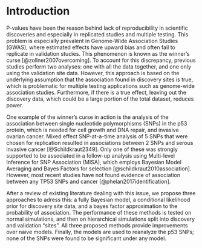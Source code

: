 # Introduction

P-values have been the reason behind lack of reproducibility in scientific discoveries and especially in replicated studies and multiple testing. This problem is especially prevalent in Genome-Wide Association Studies (GWAS), where estimated effects have upward bias and often fail to replicate in validation studies. This phenomenon is known as the winner’s curse  [@zollner2007overcoming]. To account for this discrepancy, previous studies perform two analyses: one with all the data together, and one only using the validation site data. However, this approach is based on the underlying assumption that the association found in discovery sites is true, which is problematic for multiple testing applications such as genome-wide association studies. Furthermore, if there is a true effect, leaving out the discovery data, which could be a large portion of the total dataset, reduces power.

One example of the winner’s curse in action is the analysis of the association between single nucleotide polymorphisms (SNPs) in the p53 protein, which is needed for cell growth and DNA repair, and invasive ovarian cancer. Mixed effect SNP-at-a-time analysis of 5 SNPs that were chosen for replication resulted in associations between 2 SNPs and serous invasive cancer [@Schildkraut2349]. Only one of these was strongly supported to be associated in a follow-up analysis using Multi-level Inference for SNP Association (MISA), which employs Bayesian Model Averaging and Bayes Factors for selection [@schildkraut2010association]. However, most recent studies have not found evidence of association between any TP53 SNPs and cancer [@phelan2017identification].

After a review of existing literature dealing with this issue, we propose three approaches to adress this: a fully Bayesian model, a conditional likelihood prior for discovery site data, and a bayes factor approximation to the probability of association. The performance of these methods is tested on normal simulations, and then on hierarchical simulations split into discovery and validation "sites". All three proposed methods provide improvements over naive models. Finally, the models are used to reanalyze the p53 SNPs; none of the SNPs were found to be significant under any model.

